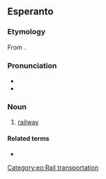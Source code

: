 ==Esperanto==

===Etymology===
From {{af|eo|fero|t1=iron|vojo|t2=way}}.

===Pronunciation===
* {{hyphenation|fer|vo|jo|lang=eo}}
* {{rhymes|ojo|lang=eo}}

===Noun===
{{eo-head}}

# [[railway]]

====Related terms====
* {{l|eo|fervoja}}

{{eo GCSE|7}}

[[Category:eo:Rail transportation]]